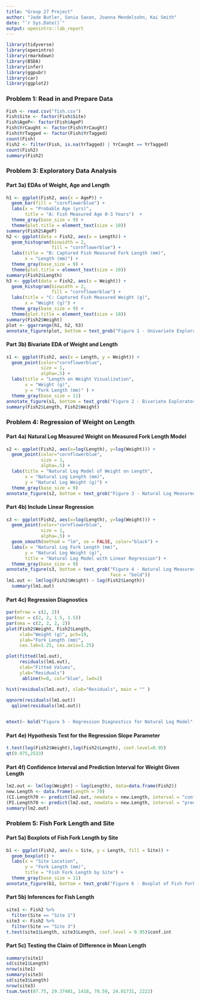 ```yaml
---
title: "Group 27 Project"
author: "Jade Butler, Sonia Saxon, Joanna Mendelsohn, Kai Smith"
date: "`r Sys.Date()`"
output: openintro::lab_report
---
```


```r
library(tidyverse)
library(openintro)
library(rmarkdown)
library(BSDA)
library(infer)
library(ggpubr)
library(car)
library(ggplot2)
```

### Problem 1: Read in and Prepare Data

```r
Fish <- read.csv("fish.csv")
Fish$Site <- factor(Fish$Site)
Fish$AgeP<- factor(Fish$AgeP)
Fish$YrCaught <- factor(Fish$YrCaught)
Fish$YrTagged <- factor(Fish$YrTagged)
count(Fish) 
Fish2 <- filter(Fish, is.na(YrTagged) | YrCaught == YrTagged) 
count(Fish2) 
summary(Fish2) 
``` 



### Problem 3: Exploratory Data Analysis

#### Part 3a) EDAs of Weight, Age and Length

```r
h1 <- ggplot(Fish2, aes(x = AgeP)) +
  geom_bar(fill = "cornflowerblue") + 
  labs(x = "Probable Age (yrs)", 
       title = "A: Fish Measured Age 0-3 Years")  +
  theme_gray(base_size = 9) +
  theme(plot.title = element_text(size = 10))
summary(Fish2$AgeP)
h2 <- ggplot(data = Fish2, aes(x = Length)) + 
  geom_histogram(binwidth = 2, 
                 fill = "cornflowerblue") + 
  labs(title = "B: Captured Fish Measured Fork Length (mm)", 
       x = "Length (mm)") +
  theme_gray(base_size = 9) +
  theme(plot.title = element_text(size = 10))
summary(Fish2$Length)
h3 <- ggplot(data = Fish2, aes(x = Weight)) +
  geom_histogram(binwidth = 2, 
                 fill = "cornflowerblue") + 
  labs(title = "C: Captured Fish Measured Weight (g)", 
       x = "Weight (g)") +
  theme_gray(base_size = 9) +
  theme(plot.title = element_text(size = 10))
summary(Fish2$Weight)
plot <- ggarrange(h1, h2, h3)
annotate_figure(plot, bottom = text_grob("Figure 1 - Univariate Exploratory Data Analysis", face = "bold", ))
```

#### Part 3b) Bivariate EDA of Weight and Length

```r
s1 <- ggplot(Fish2, aes(x = Length, y = Weight)) +
  geom_point(color="cornflowerblue", 
             size = 1, 
             alpha=.5) +  
  labs(title = "Length on Weight Visualization",
       x = "Weight (g)", 
       y = "Fork Length (mm)" ) +
  theme_gray(base_size = 11) 
annotate_figure(s1, bottom = text_grob("Figure 2 - Bivariate Exploratory Data Analysis", face = "bold", ))
summary(Fish2$Length, Fish2$Weight)
```

### Problem 4: Regression of Weight on Length

#### Part 4a) Natural Log Measured Weight on Measured Fork Length Model

```r
s2 <- ggplot(Fish2, aes(x=log(Length), y=log(Weight))) +
  geom_point(color="cornflowerblue", 
             size = 1, 
             alpha=.5) +  
  labs(title = "Natural Log Model of Weight on Length",
       x = "Natural Log Length (mm)", 
       y = "Natural Log Weight (g)") +
  theme_gray(base_size = 9) 
annotate_figure(s2, bottom = text_grob("Figure 3 - Natural Log Measured Weight on Measured Fork Length", face = "bold", ))
```



#### Part 4b) Include Linear Regression

```r
s3 <- ggplot(Fish2, aes(x=log(Length), y=log(Weight))) +
  geom_point(color="cornflowerblue", 
             size = 1, 
             alpha=.5) +  
  geom_smooth(method = "lm", se = FALSE, color="black") + 
  labs(x = "Natural Log Fork Length (mm)", 
       y = "Natural Log Weight (g)",
       title = "Natural Log Model with Linear Regression") +
  theme_gray(base_size = 9) 
annotate_figure(s3, bottom = text_grob("Figure 4 - Natural Log Measured Weight on Natural Log Measured Fork Length", 
                                       face = "bold"))
lm1.out <- lm(log(Fish2$Weight) ~ log(Fish2$Length))
  summary(lm1.out)
```
#### Part 4c) Regression Diagnostics

```r
par(mfrow = c(2, 2))
par(mar = c(2, 2, 1.5, 1.5))
par(oma = c(2, 2, 2, 2))
plot(Fish2$Weight, Fish2$Length, 
     xlab="Weight (g)", pch=19,
     ylab="Fork Length (mm)", 
     cex.lab=1.25, cex.axis=1.25)

plot(fitted(lm1.out),
     residuals(lm1.out),
     xlab="Fitted Values", 
     ylab="Residuals") 
      abline(h=0, col="blue", lwd=2)

hist(residuals(lm1.out), xlab="Residuals", main = "" )
      
qqnorm(residuals(lm1.out)) 
  qqline(residuals(lm1.out))


mtext(~ bold("Figure 5 - Regression Diagnostics for Natural Log Model"), side = 3, line = -28, outer = TRUE)
```


#### Part 4e) Hypothesis Test for the Regression Slope Parameter

```r
t.test(log(Fish2$Weight),log(Fish2$Length), conf.level=0.95)
qt(0.975,2533) 
```


#### Part 4f) Confidence Interval and Prediction Interval for Weight Given Length

```r
lm2.out <- lm(log(Weight) ~ log(Length), data=data.frame(Fish2))
new.Length <- data.frame(Length = 70)
(CI.Length70 <- predict(lm2.out, newdata = new.Length, interval = "confidence", level = 0.95))
(PI.Length70 <- predict(lm2.out, newdata = new.Length, interval = "prediction", level = 0.95))
summary(lm2.out)
```


### Problem 5: Fish Fork Length and Site

#### Part 5a) Boxplots of Fish Fork Length by Site

```r
b1 <- ggplot(Fish2, aes(x = Site, y = Length, fill = Site)) + 
  geom_boxplot() + 
  labs(x = "Site Location", 
       y = "Fork Length (mm)",
       title = "Fish Fork Length by Site") +
  theme_gray(base_size = 11)
annotate_figure(b1, bottom = text_grob("Figure 6 - Boxplot of Fish Fork Length by Site", face = "bold"))
```

#### Part 5b) Inferences for Fish Length

```r
site1 <- Fish2 %>%
  filter(Site == "Site 1")
site3 <- Fish2 %>%
  filter(Site == "Site 3")
t.test(site1$Length, site3$Length, conf.level = 0.95)$conf.int
```


#### Part 5c) Testing the Claim of Difference in Mean Length
```r
summary(site1)
sd(site1$Length)
nrow(site1)
summary(site3)
sd(site3$Length)
nrow(site3)
tsum.test(87.75, 29.37401, 1418, 78.59, 24.01731, 2222)
```